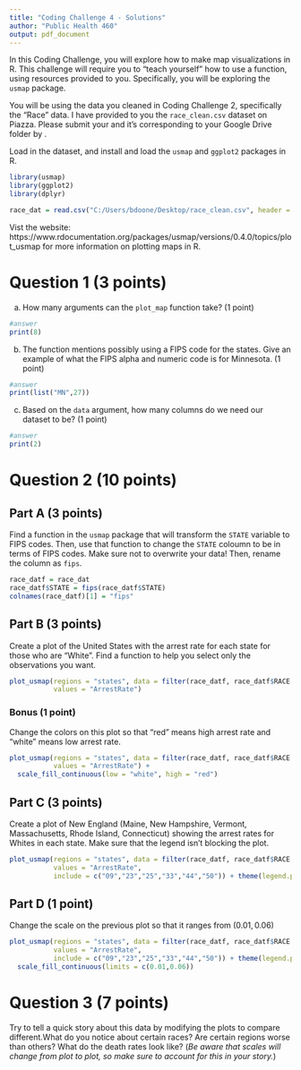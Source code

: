 ---
title: "Coding Challenge 4 - Solutions"
author: "Public Health 460"
output: pdf_document
---

  In this Coding Challenge, you will explore how to make map visualizations in R. This challenge will require you to "teach yourself" how to use a function, using resources provided to you. Specifically, you will be exploring the `usmap` package.


You will be using the data you cleaned in Coding Challenge 2, specifically the "Race" data. I have provided to you the `race_clean.csv` dataset on Piazza. Please submit your \textbf{.Rmd} and it's corresponding \textbf{.pdf} to your Google Drive folder by \textbf{5pm on November 9th}.

Load in the dataset, and install and load the `usmap` and `ggplot2` packages in R.

```{r, warning=FALSE, message=FALSE}
library(usmap)
library(ggplot2)
library(dplyr)
```


```{r}
race_dat = read.csv("C:/Users/bdoone/Desktop/race_clean.csv", header = T)
```

Vist the website: https://www.rdocumentation.org/packages/usmap/versions/0.4.0/topics/plot_usmap for more information on plotting maps in R.

# Question 1 (3 points)  

  (a) How many arguments can the `plot_map` function take? (1 point)  

```{r}
#answer
print(8)
```

  (b) The function mentions possibly using a FIPS code for the states. Give an example of what the FIPS alpha and numeric code is for Minnesota. (1 point)  
  
```{r}
#answer
print(list("MN",27))
```
  
  (c) Based on the `data` argument, how many columns do we need our dataset to be? (1 point)  
  
```{r}
#answer
print(2)
```

# Question 2 (10 points)

## Part A (3 points)

Find a function in the `usmap` package that will transform the `STATE` variable to FIPS codes. Then, use that function to change the `STATE` coloumn to be in terms of FIPS codes. Make sure not to overwrite your data! Then, rename the column as `fips`.

```{r}
race_datf = race_dat
race_datf$STATE = fips(race_datf$STATE)
colnames(race_datf)[1] = "fips"
```


## Part B (3 points)

Create a plot of the United States with the arrest rate for each state for those who are "White". Find a function to help you select only the observations you want.

```{r}
plot_usmap(regions = "states", data = filter(race_datf, race_datf$RACE == "White"), 
           values = "ArrestRate")
```

### Bonus (1 point)

Change the colors on this plot so that "red" means high arrest rate and "white" means low arrest rate.

```{r}
plot_usmap(regions = "states", data = filter(race_datf, race_datf$RACE == "White"), 
           values = "ArrestRate") +
  scale_fill_continuous(low = "white", high = "red")
```


## Part C (3 points)

Create a plot of New England (Maine, New Hampshire, Vermont, Massachusetts, Rhode Island, Connecticut) showing the arrest rates for Whites in each state. Make sure that the legend isn't blocking the plot. 

```{r}
plot_usmap(regions = "states", data = filter(race_datf, race_datf$RACE == "White"), 
           values = "ArrestRate", 
           include = c("09","23","25","33","44","50")) + theme(legend.position = "right")
```

## Part D (1 point)

Change the scale on the previous plot so that it ranges from $(0.01,0.06)$

```{r}
plot_usmap(regions = "states", data = filter(race_datf, race_datf$RACE == "White"), 
           values = "ArrestRate", 
           include = c("09","23","25","33","44","50")) + theme(legend.position = "right") +
  scale_fill_continuous(limits = c(0.01,0.06))
```

# Question 3 (7 points)

Try to tell a quick story about this data by modifying the plots to compare different.What do you notice about certain races? Are certain regions worse than others? What do the death rates look like? (*Be aware that scales will change from plot to plot, so make sure to account for this in your story.*)

\textbf{*Note: Points will be awarded based on effort and quality of the story. It is suggested you go above and beyond for this question.*}


